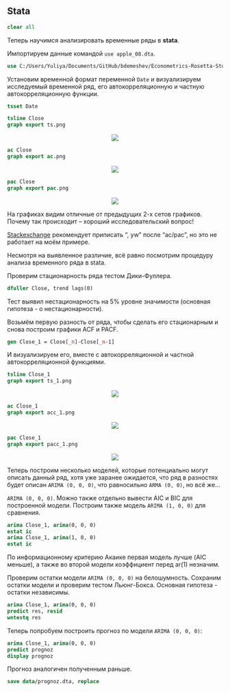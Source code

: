 ## Stata

```stata
clear all
```

Теперь научимся анализировать временные ряды в **stata**.

Импортируем данные командой `use apple_08.dta`.

```stata
use C:/Users/Yuliya/Documents/GitHub/bdemeshev/Econometrics-Rosetta-Stone/data/apple_08.dta
```

Установим временной формат переменной `Date` и визуализируем исследуемый временной ряд, его автокорреляционную и частную автокорреляционную функции.

```stata
tsset Date
```

```stata
tsline Close
graph export ts.png
```
<center>
![](ts.png)

</center>

```stata
ac Close
graph export ac.png
```

<center>

![](ac.png)

</center>

```stata
pac Close
graph export pac.png
```

<center>

![](pac.png)
</center>
На графиках видим отличные от предыдущих 2-х сетов графиков. 
Почему так происходит – хороший исследовательский вопрос!

[Stackexchange](https://stats.stackexchange.com/questions/169891/same-data-different-pacf-r-vs-stata/)
рекомендует приписать ", yw" после "ac/pac", но это не работает на моём примере.

Несмотря на выявленное различие, всё равно посмотрим процедуру анализа временного ряда в stata.

Проверим стационарность ряда тестом Дики-Фуллера.

```stata
dfuller Close, trend lags(0)
```

Тест выявил нестационарность на 5% уровне значимости (основная гипотеза - о нестационарности).

Возьмём первую разность от ряда, чтобы сделать его стационарным и снова построим графики ACF и PACF.

```stata
gen Close_1 = Close[_n]-Close[_n-1]
```

И визуализируем его, вместе с автокорреляционной и частной автокорреляционной функциями.

```stata
tsline Close_1
graph export ts_1.png
```

<center>

![](ts_1.png)

</center>

```stata
ac Close_1
graph export acc_1.png
```
<center>

![](acc_1.png)
</center>
```stata
pac Close_1
graph export pacc_1.png
```
<center>
![](pacc_1.png)

</center>


Теперь построим несколько моделей, которые потенциально могут описать данный ряд, хотя уже заранее ожидается, что ряд в разностях будет описан `ARIMA (0, 0, 0)`, что равносильно `ARMA (0, 0)`, но всё же...

`ARIMA (0, 0, 0)`. Можно также отдельно вывести AIC и BIC для построенной модели. Построим также модель `ARIMA (1, 0, 0)` для сравнения.

```stata
arima Close_1, arima(0, 0, 0)
estat ic
arima Close_1, arima(1, 0, 0)
estat ic
```

По информационному критерию Акаике первая модель лучше (AIC меньше), а также во второй модели коэффициент перед ar(1) незначим. 

Проверим остатки модели `ARIMA (0, 0, 0)` на белошумность. 
Сохраним остатки модели и проверим тестом Льюнг-Бокса. 
Основная гипотеза - остатки независимы.

```stata
arima Close_1, arima(0, 0, 0)
predict res, resid
wntestq res
```

Теперь попробуем построить прогноз по модели `ARIMA (0, 0, 0)`:

```stata
arima Close_1, arima(0, 0, 0)
predict prognoz
display prognoz
```

Прогноз аналогичен полученным раньше.

```stata
save data/prognoz.dta, replace
```